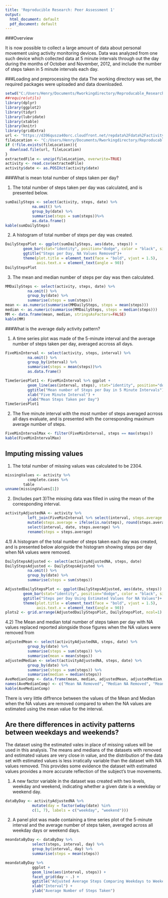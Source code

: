 ```yaml
---
title: 'Reproducible Research: Peer Assessment 1'
output:
  html_document: default
  pdf_document: default
---
```

###Overview

It is now possible to collect a large amount of data about personal movement using activity monitoring devices. Data was analyzed from one such device which collected data at 5 minute intervals through out the day during the months of October and November, 2012, and include the number of steps taken in 5 minute intervals each day.

###Loading and preprocessing the data
The working directory was set, the required packages were uploaded and data downloaded.

```r
setwd("C:/Users/Henry/Documents/Rworkingdirectory/Reproducable_Research/Project_1")
##require(utils)
library(dplyr)
library(ggplot2)
library(tidyr)
library(lubridate)
library(xtable)
library(knitr)
library(gridExtra)
url <- "https://d396qusza40orc.cloudfront.net/repdata%2Fdata%2Factivity.zip"
fileLocation <- "C:/Users/Henry/Documents/Rworkingdirectory/Reproducable_Research/Project_1/repdata_data_activity.zip" 
if (!file.exists(fileLocation)){
  download.file(url, fileLocation)
}
extractedFile <- unzip(fileLocation, overwrite=TRUE)
activity <- read.csv(extractedFile)
activity$date <- as.POSIXct(activity$date)
```

###What is mean total number of steps taken per day?

1) The total number of steps taken per day was calculated, and is presented below.
```r
sumDailySteps <- select(activity, steps, date) %>%
            na.omit() %>%
            group_by(date) %>%
            summarise(steps = sum(steps))%>%
            as.data.frame()
kable(sumDailySteps)
```

2) A histogram of total number of steps per day was created. 

```r
DailyStepsPlot <- ggplot(sumDailySteps, aes(date, steps)) + 
        geom_bar(stat="identity", position="dodge", color = "black", size=0.2)+
        ggtitle("Steps per Day, NA Values Removed")+
        theme(plot.title = element_text(face = "bold", vjust = 1.5),
              axis.text.x = element_text(angle = 90))
DailyStepsPlot
```

3) The mean and median number of steps per day was then calculated. 

```r
MMDailySteps <- select(activity, steps, date) %>%
          na.omit() %>%
          group_by(date) %>%
          summarise(steps = sum(steps))
mean <- as.numeric(summarise(MMDailySteps, steps = mean(steps)))
median <- as.numeric(summarise(MMDailySteps, steps = median(steps)))
MM <- data.frame(mean, median, stringsAsFactors=FALSE)
kable(MM)
```

###What is the average daily activity pattern?

1) A time series plot was made of the 5-minute interval and the average number of steps taken per day, averaged accross all days. 


```r
FiveMinInterval <- select(activity, steps, interval) %>%
          na.omit() %>%
          group_by(interval) %>%
          summarise(steps = mean(steps))%>%
          as.data.frame()
```
  

```r
TimeSeriesPlot1 <- FiveMinInterval %>% ggplot +
          geom_line(aes(interval, steps), stat="identity", position="dodge", colour="black", size=0.2) + 
          ggtitle("Mean number of Steps per Day in 5 Minute Intervals") +
          xlab("Five Minute Interval") +
          ylab("Mean Steps Taken per Day")
TimeSeriesPlot1
```
        


2) The five minute interval with the most number of steps averaged acrross all days evaluate, and is presented with the corresponding maximum average number of steps. 

```r
FiveMinIntervalMax <- filter(FiveMinInterval, steps == max(steps))
kable(FiveMinIntervalMax)
```


## Imputing missing values

1) The total number of missing values was calculated to be 2304. 

```r
missingValues <- activity %>% 
          complete.cases %>% 
        table  
unname(missingValues[1])
```


2) (Includes part 3)The missing data was filled in using the mean of the corresponding interval.

```r
activityAdjustedNA <- activity %>%
          left_join(FiveMinInterval %>% select(interval, steps.average = steps), by = "interval") %>%
          mutate(steps.average = ifelse(is.na(steps), round(steps.average), steps)) %>%
          select(interval, date, steps.average) %>%
          rename(steps = steps.average)
```

4.1) A histogram of the total number of steps taken each day was created, and is presented below alongside the histogram showing steps per day when NA values were removed. 

```r
DailyStepsAdjusted <- select(activityAdjustedNA, steps, date)
DailyStepsAdjusted <- DailyStepsAdjusted %>%
          na.omit() %>%
          group_by(date) %>%
          summarise(steps = sum(steps))

AdjustedDailyStepsPlot <- ggplot(DailyStepsAdjusted, aes(date, steps)) + 
        geom_bar(stat="identity", position="dodge", color = "black", size=0.2)+
        ggtitle("Steps per Day Using Estimated Values for NA Values")+
        theme(plot.title = element_text(face = "bold", vjust = 1.5),
              axis.text.x = element_text(angle = 90))
plots2 <- grid.arrange(AdjustedDailyStepsPlot, DailyStepsPlot, ncol=1)
```

4.2) The Mean and median total number of steps taken per day with NA values replaced reported alongside those figures when the NA values were removed from

```r
adjustedMean <- select(activityAdjustedNA, steps, date) %>%
          group_by(date) %>%
          summarise(steps = sum(steps)) %>%
          summarise(mean = mean(steps))
adjustedMedian <- select(activityAdjustedNA, steps, date) %>%
          group_by(date) %>%
          summarise(steps = sum(steps)) %>%
          summarise(median = median(steps))
AveMedianComp <- data.frame(mean, median, adjustedMean, adjustedMedian, stringsAsFactors=FALSE)
names(AveMedianComp) <- c("Mean NA Removed", "Median NA Removed", "Mean NA Estimated", "Median NA Estimated")
kable(AveMedianComp)
```

There is very little diffrence between the values of the Mean and Median when the NA values are removed compared to when the NA values are estimated using the mean value for the interval. 

## Are there differences in activity patterns between weekdays and weekends?

The dataset using the estimated vales in place of missing values will be used in this analysis. The means and medians of the datasets with removed and estimated values are very close in value, and the distribution of the data set with estimated values is less irratically variable than the dataset with NA values removed. This provides some evidence the dataset with estimated values provides a more accurate reflection of the subject's true movements. 

1) A new factor variable in the dataset was created with two levels, weekday and weekend, indicating whether a given date is a weekday or weekend day.

```r
dataByDay <- activityAdjustedNA %>%
            mutate(day = factor(wday(date) %in% 
            c(1, 7), labels = c("weekday", "weekend")))
```

2) A panel plot was made containing a time series plot of the 5-minute interval and the average number of steps taken, averaged across all weekday days or weekend days. 

```r
meandataByDay <- dataByDay %>% 
            select(steps, interval, day) %>%
            group_by(interval, day) %>%
            summarise(steps = mean(steps))

meandataByDay %>%
            ggplot +
            geom_line(aes(interval, steps)) + 
            facet_grid(day ~ .) +
            ggtitle("Adjusted Average Steps Comparing Weekdays to Weekends")+
            xlab("Interval") +
            ylab("Average Number of Steps Taken")
```



